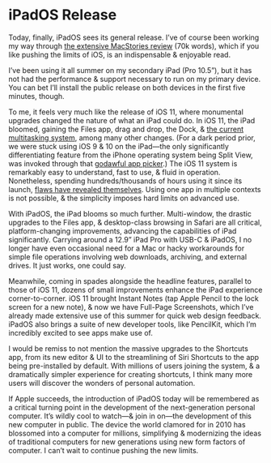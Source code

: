 # iPadOS Release

Today, finally, iPadOS sees its general release. I’ve of course been working my way through [the extensive MacStories review](http://macstories.net/stories/ios-and-ipados-13-the-macstories-review/) (70k words), which if you like pushing the limits of iOS, is an indispensable & enjoyable read.

I’ve been using it all summer on my secondary iPad (Pro 10.5”), but it has not had the performance & support necessary to run on my primary device. You can bet I’ll install the public release on both devices in the first five minutes, though.

To me, it feels very much like the release of iOS 11, where monumental upgrades changed the nature of what an iPad could do. In iOS 11, the iPad bloomed, gaining the Files app, drag and drop, the Dock, & [the current multitasking system](https://www.macstories.net/stories/ios-11-the-macstories-review/16/#the-spatiality-of-ios-11-for-ipad), among many other changes. (For a dark period prior, we were stuck using iOS 9 & 10 on the iPad—the only significantly differentiating feature from the iPhone operating system being Split View, was invoked through that [godawful app picker](https://www.macstories.net/stories/ios-9-review/11/#split-view).) The iOS 11 system is remarkably easy to understand, fast to use, & fluid in operation. Nonetheless, spending hundreds/thousands of hours using it since its launch, [flaws have revealed themselves](https://www.macstories.net/stories/beyond-the-tablet/7/#the-problems-with-ipad-multitasking). Using one app in multiple contexts is not possible, & the simplicity imposes hard limits on advanced use.

With iPadOS, the iPad blooms so much further. Multi-window, the drastic upgrades to the Files app, & desktop-class browsing in Safari are all critical, platform-changing improvements, advancing the capabilities of iPad significantly. Carrying around a 12.9” iPad Pro with USB-C & iPadOS, I no longer have even occasional need for a Mac or hacky workarounds for simple file operations involving web downloads, archiving, and external drives. It just works, one could say.

Meanwhile, coming in spades alongside the headline features, parallel to those of iOS 11, dozens of small improvements enhance the iPad experience corner-to-corner. iOS 11 brought Instant Notes (tap Apple Pencil to the lock screen for a new note), & now we have Full-Page Screenshots, which I’ve already made extensive use of this summer for quick web design feedback. iPadOS also brings a suite of new developer tools, like PencilKit, which I’m incredibly excited to see apps make use of.

I would be remiss to not mention the massive upgrades to the Shortcuts app, from its new editor & UI to the streamlining of Siri Shortcuts to the app being pre-installed by default. With millions of users joining the system, & a dramatically simpler experience for creating shortcuts, I think many more users will discover the wonders of personal automation.

If Apple succeeds, the introduction of iPadOS today will be remembered as a critical turning point in the development of the next-generation personal computer. It’s wildly cool to watch—& join in on—the development of this new computer in public. The device the world clamored for in 2010 has blossomed into a computer for millions, simplifying & modernizing the ideas of traditional computers for new generations using new form factors of computer. I can’t wait to continue pushing the new limits.
